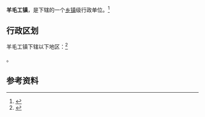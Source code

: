 {{中国乡级行政区|65/01/09/103/000}}

'''羊毛工镇'''，是{{PRC admin/fullname|65/01/09/103/000|3}}下辖的一个[[乡镇|乡镇]]级行政单位。<ref>{{PRC admin/ref sgc|{{PRC admin/parent|65/01/09/103/000}}}}</ref>

== 行政区划 ==

羊毛工镇下辖以下地区：<ref>{{PRC admin/ref sgc|65/01/09/103/000}}</ref>

{{PRC admin/children|65/01/09/103/000}}。

== 参考资料 ==

{{reflist}}

{{行政区划小作品}}
{{PRC admin/navcat|65/01/09/103/000}}